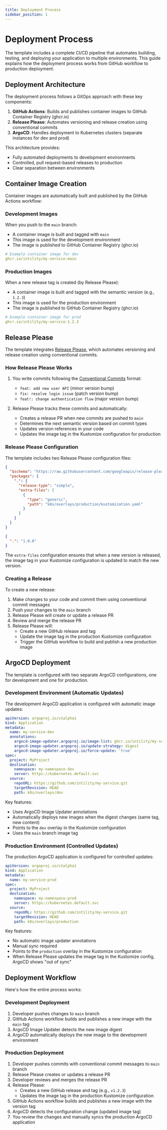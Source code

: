 ```yaml
---
title: Deployment Process
sidebar_position: 1
---
```


# Deployment Process

The template includes a complete CI/CD pipeline that automates building, testing, and deploying your application to multiple environments. This guide explains how the deployment process works from GitHub workflow to production deployment.

## Deployment Architecture

The deployment process follows a GitOps approach with these key components:

1. **GitHub Actions**: Builds and publishes container images to GitHub Container Registry (ghcr.io)
2. **Release Please**: Automates versioning and release creation using conventional commits
3. **ArgoCD**: Handles deployment to Kubernetes clusters (separate instances for dev and prod)

This architecture provides:

- Fully automated deployments to development environments
- Controlled, pull request-based releases to production
- Clear separation between environments

## Container Image Creation

Container images are automatically built and published by the GitHub Actions workflow:

### Development Images

When you push to the `main` branch:

- A container image is built and tagged with `main`
- This image is used for the development environment
- The image is published to GitHub Container Registry (ghcr.io)

```yaml
# Example container image for dev
ghcr.io/intility/my-service:main
```

### Production Images

When a new release tag is created (by Release Please):

- A container image is built and tagged with the semantic version (e.g., `1.2.3`)
- This image is used for the production environment
- The image is published to GitHub Container Registry (ghcr.io)

```yaml
# Example container image for prod
ghcr.io/intility/my-service:1.2.3
```

## Release Please

The template integrates [Release Please](https://github.com/googleapis/release-please), which automates versioning and release creation using conventional commits.

### How Release Please Works

1. You write commits following the [Conventional Commits](https://www.conventionalcommits.org/) format:

   - `feat: add new user API` (minor version bump)
   - `fix: resolve login issue` (patch version bump)
   - `feat!: change authentication flow` (major version bump)

2. Release Please tracks these commits and automatically:
   - Creates a release PR when new commits are pushed to `main`
   - Determines the next semantic version based on commit types
   - Updates version references in your code
   - Updates the image tag in the Kustomize configuration for production

### Release Please Configuration

The template includes two Release Please configuration files:

```json title="release-please-config.json"
{
  "$schema": "https://raw.githubusercontent.com/googleapis/release-please/refs/heads/main/schemas/config.json",
  "packages": {
    ".": {
      "release-type": "simple",
      "extra-files": [
        {
          "type": "generic",
          "path": "k8s/overlays/production/kustomization.yaml"
        }
      ]
    }
  }
}
```

```json title=".release-please-manifest.json"
{
  ".": "1.0.0"
}
```

The `extra-files` configuration ensures that when a new version is released, the image tag in your Kustomize configuration is updated to match the new version.

### Creating a Release

To create a new release:

1. Make changes to your code and commit them using conventional commit messages
2. Push your changes to the `main` branch
3. Release Please will create or update a release PR
4. Review and merge the release PR
5. Release Please will:
   - Create a new GitHub release and tag
   - Update the image tag in the production Kustomize configuration
   - Trigger the GitHub workflow to build and publish a new production image

## ArgoCD Deployment

The template is configured with two separate ArgoCD configurations, one for development and one for production.

### Development Environment (Automatic Updates)

The development ArgoCD application is configured with automatic image updates:

```yaml title="argo/zone2/dev-application.yaml"
apiVersion: argoproj.io/v1alpha1
kind: Application
metadata:
  name: my-service-dev
  annotations:
    argocd-image-updater.argoproj.io/image-list: ghcr.io/intility/my-service:main
    argocd-image-updater.argoproj.io/update-strategy: digest
    argocd-image-updater.argoproj.io/force-update: 'true'
spec:
  project: MyProject
  destination:
    namespace: my-namespace-dev
    server: https://kubernetes.default.svc
  source:
    repoURL: https://github.com/intility/my-service.git
    targetRevision: HEAD
    path: k8s/overlays/dev
```

Key features:

- Uses ArgoCD Image Updater annotations
- Automatically deploys new images when the digest changes (same tag, new content)
- Points to the `dev` overlay in the Kustomize configuration
- Uses the `main` branch image tag

### Production Environment (Controlled Updates)

The production ArgoCD application is configured for controlled updates:

```yaml title="argo/zone1/prod-application.yaml"
apiVersion: argoproj.io/v1alpha1
kind: Application
metadata:
  name: my-service-prod
spec:
  project: MyProject
  destination:
    namespace: my-namespace-prod
    server: https://kubernetes.default.svc
  source:
    repoURL: https://github.com/intility/my-service.git
    targetRevision: HEAD
    path: k8s/overlays/production
```

Key features:

- No automatic image updater annotations
- Manual sync required
- Points to the `production` overlay in the Kustomize configuration
- When Release Please updates the image tag in the Kustomize config, ArgoCD shows "out of sync"

## Deployment Workflow

Here's how the entire process works:

### Development Deployment

1. Developer pushes changes to `main` branch
2. GitHub Actions workflow builds and publishes a new image with the `main` tag
3. ArgoCD Image Updater detects the new image digest
4. ArgoCD automatically deploys the new image to the development environment

### Production Deployment

1. Developer pushes commits with conventional commit messages to `main` branch
2. Release Please creates or updates a release PR
3. Developer reviews and merges the release PR
4. Release Please:
   - Creates a new GitHub release and tag (e.g., `v1.2.3`)
   - Updates the image tag in the production Kustomize configuration
5. GitHub Actions workflow builds and publishes a new image with the version tag
6. ArgoCD detects the configuration change (updated image tag)
7. You review the changes and manually syncs the production ArgoCD application
